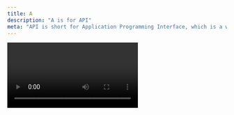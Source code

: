 ```yaml
---
title: A
description: "A is for API"
meta: "API is short for Application Programming Interface, which is a way to communicate between different software services."
---
```


<Video id="YzkMCM_RZ8A" />

API is short for Application Programming Interface, which is a way to communicate between different software services. 

There are different types of APIs, and on Netlify, you'll most probably be working with Web APIs.

A web API is a set of tools that allow developers to send and receive instructions and data to and from web servers to build applications.
Netlify even has their own API you can use to manage your sites and deployments.